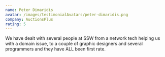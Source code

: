 ```yaml
---
name: Peter Dimaridis
avatar: /images/testimonialAvatars/peter-dimaridis.png
company: AuctionsPlus
rating: 5
---
```


We have dealt with several people at SSW from a network tech helping us with a domain issue, to a couple of graphic designers and several programmers and they have ALL been first rate.
